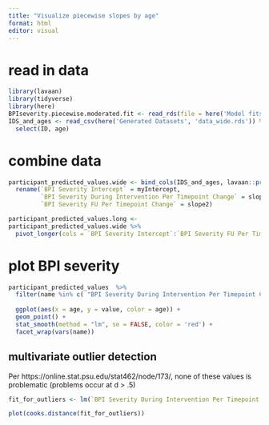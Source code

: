 ```yaml
---
title: "Visualize piecewise slopes by age"
format: html
editor: visual
---
```


# read in data

```r
library(lavaan)
library(tidyverse)
library(here)
BPIseverity.piecewise.moderated.fit <- read_rds(file = here('Model fits', 'BPIseverity.piecewise.moderated.fit'))
IDS_and_ages <- read_csv(here('Generated Datasets', 'data_wide.rds')) %>%
  select(ID, age)
```

# combine data

```r

participant_predicted_values.wide <- bind_cols(IDS_and_ages, lavaan::predict(BPIseverity.piecewise.moderated.fit)) %>%
  rename(`BPI Severity Intercept` = myIntercept,
         `BPI Severity During Intervention Per Timepoint Change` = slope1,
         `BPI Severity FU Per Timepoint Change` = slope2) 

participant_predicted_values.long <-
participant_predicted_values.wide %>%
  pivot_longer(cols = `BPI Severity Intercept`:`BPI Severity FU Per Timepoint Change`)


```

# plot BPI severity

```r

participant_predicted_values  %>%
  filter(name %in% c( "BPI Severity During Intervention Per Timepoint Change", "BPI Severity FU Per Timepoint Change" )) %>%
  
  ggplot(aes(x = age, y = value, color = age)) +
  geom_point() +
  stat_smooth(method = "lm", se = FALSE, color = 'red') +
  facet_wrap(vars(name))

```


## multivariate outlier detection

Per https://online.stat.psu.edu/stat462/node/173/, none of these values is problematic (problems occur at d > .5)

```r

fit_for_outliers <- lm(`BPI Severity During Intervention Per Timepoint Change` ~ age, data = participant_predicted_values.wide)

plot(cooks.distance(fit_for_outliers))

```